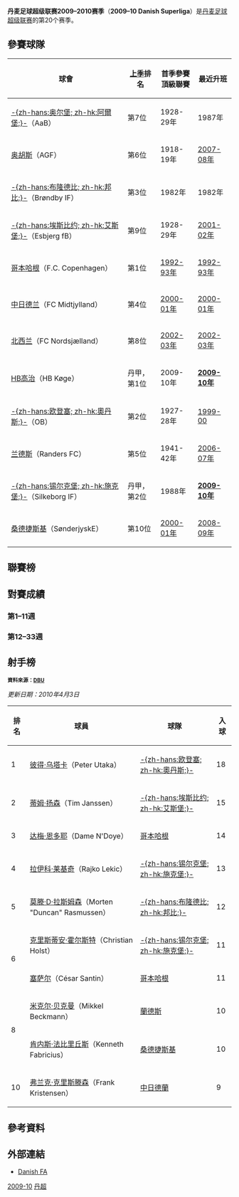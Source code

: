 {{Infobox Football league season
 | competition                = [[丹麦足球超级联赛|丹麦足球超级联赛]]
 | season                     = 2009–10
 | winners                    = [[哥本哈根足球會|哥本哈根]]
 | relegated                  = [[奥胡斯体操协会俱乐部|奥胡斯]]<br />[[HB高治|HB高治]]
 | continentalcup1            = [[2010/11赛季欧洲冠军联赛|歐冠聯賽]]
 | continentalcup1 qualifiers = [[哥本哈根足球會|哥本哈根]]
 | continentalcup2            = [[2010/11賽季歐洲聯賽|歐霸聯賽]]
 | continentalcup2 qualifiers = [[欧登塞足球俱乐部|-{zh-hans:欧登塞; zh-hk:奧丹斯;}-]]<br />[[邦比足球會|-{zh-hans:布隆德比; zh-hk:邦比;}-]]<br />[[北西兰足球俱乐部|北西蘭]] <small>''〈透過盃賽〉''</small><br />[[兰德斯足球俱乐部|蘭德斯]] <small>''〈透過公平競賽〉''</small>
 | league topscorer           = [[彼得·乌塔卡|彼得·乌塔卡]]<br /> (Peter Utaka, 18球)
 | biggest home win           = [[哥本哈根足球會|哥本哈根]] 7–1 [[HB高治|HB高治]]
 | biggest away win           = [[HB高治|HB高治]] 0–5 [[奧爾堡足球會|-{zh-hans:奥尔堡; zh-hk:阿爾堡;}-]]
 | highest scoring            = [[邦比足球會|-{zh-hans:布隆德比; zh-hk:邦比;}-]] 6–3 [[北西兰足球俱乐部|北西蘭]]
 | matches                    = 198
 | total goals                = 515
<!--
NOTE: The following parameters require attached reliable sources when used!
-->
 | longest wins               =
 | longest unbeaten           =
 | longest losses             =
 | highest attendance         = [[哥本哈根足球會|哥本哈根]] 2–0 [[邦比足球會|-{zh-hans:布隆德比; zh-hk:邦比;}-]]<br /><small>（2010.03.14: 30,191人）</small> <ref>{{cite web |url=http://www.ligafodbold.dk/?cat=statsSpectatorSeason&tID=130&cat_id=3 |title=25 kampe med flest tilskuere |work=ligafodbold.dk |accessdate=20 March 2010 |archive-date=2021-03-04 |archive-url=https://web.archive.org/web/20210304080939/https://www.ligafodbold.dk/?cat=statsSpectatorSeason&tID=130&cat_id=3 }}</ref>
 | lowest attendance          = [[HB高治|HB高治]] 1–4 [[锡尔克堡IF|-{zh-hans:锡尔克堡; zh-hk:施克堡;}-]]<br /><small>（2010.03.07: 707人）</small><ref>{{cite web |url=http://www.ligafodbold.dk/?cat=statsSpectatorSeason&tID=130&cat_id=4 |title=25 kampe med færrest tilskuere |work=ligafodbold.dk |accessdate=20 March 2010 |archive-date=2011-07-19 |archive-url=https://web.archive.org/web/20110719125946/http://www.ligafodbold.dk/?cat=statsSpectatorSeason&tID=130&cat_id=4 |dead-url=no }}</ref>
 | average attendance         = 8,315
 | prevseason                 = [[丹麦足球超级联赛2008–2009赛季|2008–09]]
 | nextseason                 = [[丹麦足球超级联赛2010–2011赛季|''2010–11'']]
}}
'''丹麦足球超级联赛2009–2010赛季'''（'''2009–10 Danish Superliga'''）是[[丹麦足球超级联赛|丹麦足球超级联赛]]的第20个赛季。

== 參賽球隊 ==
{{location map+ |Denmark |float=right |width=369 |places=
{{location map~ |Denmark |lat=57.0515 |long=9.8991 |label={{Fb team AaB}}|position=right}}
{{location map~ |Denmark |lat=56.131944 |long=10.196389 |label={{Fb team AGF}}|position=right}}
{{location map~ |Denmark |lat=55.648839 |long=12.418517 |label={{Fb team Brøndby IF}}|position=left}}
{{location map~ |Denmark |lat=55.481985 |long=8.43941 |label={{Fb team Esbjerg fB}}|position=right}}
{{location map~ |Denmark |lat=55.702469 |long=12.572203 |label={{Fb team F.C. Copenhagen}}|position=right}}
{{location map~ |Denmark |lat=56.116868 |long=8.951669 |label={{Fb team FC Midtjylland}}|position=bottom}}
{{location map~ |Denmark |lat=55.815847 |long=12.353289 |label={{Fb team FC Nordsjælland}}|position=top}}
{{location map~ |Denmark |lat=55.397771 |long=10.350055 |label={{Fb team Odense Boldklub}}|position=right}}
{{location map~ |Denmark |lat=56.46594 |long=10.010262 |label={{Fb team Randers FC}}|position=right}}
{{location map~ |Denmark |lat=55.261359 |long=9.487791 |label={{Fb team SønderjyskE}}|position=bottom}}
{{location map~ |Denmark |lat=55.413578 |long=12.134153 |label={{Fb team HB Køge}}|position=right}}
{{location map~ |Denmark |lat=56.157884 |long=9.553278 |label={{Fb team Silkeborg IF}}|position=top}}
|caption=2009/10年丹超球隊位置}}

{| class="wikitable" style="text-align:center;"
|-
!球會
![[丹麦足球超级联赛2008–2009赛季|上季]]排名
!首季參賽<br />頂級聯賽
!最近升班
|-
|style="text-align:left;"|[[奧爾堡足球會|-{zh-hans:奥尔堡; zh-hk:阿爾堡;}-]]（AaB）||第{{0}}7位||1928-29年||1987年
|-
|style="text-align:left;"|[[奥胡斯体操协会俱乐部|奥胡斯]]（AGF）||第{{0}}6位||1918-19年||[[丹麦足球超级联赛2007–2008赛季|2007-08年]]
|-
|style="text-align:left;"|[[邦比足球會|-{zh-hans:布隆德比; zh-hk:邦比;}-]]（Brøndby IF）||第{{0}}3位||1982年||1982年
|-
|style="text-align:left;"|[[埃斯比约fB|-{zh-hans:埃斯比约; zh-hk:艾斯堡;}-]]（Esbjerg fB）||第{{0}}9位||1928-29年||[[丹麦足球超级联赛2001–2002赛季|2001-02年]]
|-
|style="text-align:left;"|[[哥本哈根足球會|哥本哈根]]（F.C. Copenhagen）||第{{0}}1位||[[丹麦足球超级联赛1992–1993赛季|1992-93年]]||[[丹麦足球超级联赛1992–1993赛季|1992-93年]]
|-
|style="text-align:left;"|[[中日德兰足球俱乐部|中日德兰]]（FC Midtjylland）||第{{0}}4位||[[丹麦足球超级联赛2000–2001赛季|2000-01年]]||[[丹麦足球超级联赛2000–2001赛季|2000-01年]]
|-
|style="text-align:left;"|[[北西兰足球俱乐部|北西兰]]（FC Nordsjælland）||第{{0}}8位||[[丹麦足球超级联赛2002–2003赛季|2002-03年]]||[[丹麦足球超级联赛2002–2003赛季|2002-03年]]
|-
|style="text-align:left;"|[[HB高治|HB高治]]（HB Køge）||丹甲，第{{0}}1位||2009-10年||[[丹麦足球超级联赛2009–2010赛季|'''2009-10年''']]
|-
|style="text-align:left;"|[[欧登塞足球俱乐部|-{zh-hans:欧登塞; zh-hk:奧丹斯;}-]]（OB）||第{{0}}2位||1927-28年||[[Danish_Superliga_1999-2000|1999-00]]
|-
|style="text-align:left;"|[[兰德斯足球俱乐部|兰德斯]]（Randers FC）||第{{0}}5位||1941-42年||[[丹麦足球超级联赛2006–2007赛季|2006-07年]]
|-
|style="text-align:left;"|[[锡尔克堡IF|-{zh-hans:锡尔克堡; zh-hk:施克堡;}-]]（Silkeborg IF）||丹甲，第{{0}}2位||1988年||[[丹麦足球超级联赛2009–2010赛季|'''2009-10年''']]
|-
|style="text-align:left;"|[[桑德捷斯基|桑德捷斯基]]（SønderjyskE）||第10位||[[丹麦足球超级联赛2000–2001赛季|2000-01年]]||[[丹麦足球超级联赛2008–2009赛季|2008-09年]]
|}

==聯賽榜==
{{Fb cl header }}
{{Fb cl team |p=1 |t=F.C. Copenhagen     |w=21|d=5 |l=7 |gf=61|ga=22|bc=#D0F0C0|champion=y}}
{{Fb cl2 qr |rows=1 |s=2010-11 |c=UCL |r=QR3}}
{{Fb cl team |p=2 |t=Odense Boldklub     |w=17|d=8 |l=8 |gf=46|ga=34|bc=#A9ECFF}}
{{Fb cl2 qr |rows=1 |s=2010-11 |c=UEL |r=QR3}}
{{Fb cl team |p=3 |t=Brøndby IF          |w=15|d=7 |l=11|gf=57|ga=50|bc=#BBEBFF}}
{{Fb cl2 qr |rows=1 |s=2010-11 |c=UEL |r=QR2}}
{{Fb cl team |p=4 |t=Esbjerg fB          |w=13|d=11|l=9 |gf=48|ga=43}}
{{Fb cl team |p=5 |t=AaB                 |w=13|d=9 |l=11|gf=36|ga=30}}
{{Fb cl team |p=6 |t=FC Midtjylland      |w=14|d=5 |l=14|gf=45|ga=48}}
{{Fb cl team |p=7 |t=FC Nordsjælland     |w=12|d=7 |l=14|gf=40|ga=41|bc=#A9ECFF}}
{{Fb cl2 qr |rows=1 |s=2010-11 |c=UEL |r=QR3|nt=1}}
{{Fb cl team |p=8 |t=Silkeborg IF        |w=12|d=7 |l=14|gf=47|ga=51}}
{{Fb cl team |p=9 |t=SønderjyskE         |w=11|d=8 |l=14|gf=32|ga=37}}
{{Fb cl team |p=10|t=Randers FC          |w=10|d=10|l=13|gf=37|ga=43|bc=#CCF3FF}}
{{Fb cl2 qr |rows=1 |s=2010-11 |c=UEL |r=QR1|nt=2}}
{{Fb cl team |p=11|t=AGF                 |w=10|d=8 |l=15|gf=36|ga=47|bc=#FFCCCC|relegated=y}}
{{Fb cl2 qr |relegation=y |rows=2 |s=2010-11 |c=Danish 1st Division }}
{{Fb cl team |p=12|t=HB Køge             |w=4 |d=7 |l=22|gf=30|ga=69|bc=#FFCCCC|relegated=y}}
{{Fb cl footer |s=[http://www.dbu.dk/sr/position.aspx?poolid=88910 Danish Football Association] {{da icon}} |nt=<sup>1</sup>[[北西兰足球俱乐部|北西蘭]]透過贏得[[丹麥盃|丹麥盃]]冠軍獲得歐霸聯賽參賽權。<br/><sup>2</sup>[[兰德斯足球俱乐部|蘭德斯]]透過公平競技獲得歐霸聯賽參賽權。}}

==對賽成績==
===第1–11週===
{{fb r2 header |nt=12 |AaB |AGF |Brøndby IF |Esbjerg fB |F.C. Copenhagen |FC Midtjylland |FC Nordsjælland |HB Køge |Odense Boldklub |Randers FC |Silkeborg IF |SønderjyskE }}

{{fb r team |t=AaB }}
<!--             AaB --> {{fb r |r=null }}
<!--             AGF --> {{fb r |r=null }}
<!--      Brøndby IF --> {{fb r |r=null }}
<!--      Esbjerg fB --> {{fb r |r=null }}
<!-- F.C. Copenhagen --> {{fb r |gf=1 |ga=2 }}
<!--  FC Midtjylland --> {{fb r |gf=1 |ga=0 }}
<!-- FC Nordsjælland --> {{fb r |gf=1 |ga=0 }}
<!--         HB Køge --> {{fb r |r=null }}
<!-- Odense Boldklub --> {{fb r |r=null }}
<!--      Randers FC --> {{fb r |r=null }}
<!--    Silkeborg IF --> {{fb r |gf=0 |ga=1 }}
<!--     SønderjyskE --> {{fb r |gf=1 |ga=0 }}

{{fb r team |t=AGF }}
<!--             AaB --> {{fb r |gf=1 |ga=0 }}
<!--             AGF --> {{fb r |r=null }}
<!--      Brøndby IF --> {{fb r |r=null }}
<!--      Esbjerg fB --> {{fb r |r=null }}
<!-- F.C. Copenhagen --> {{fb r |r=null }}
<!--  FC Midtjylland --> {{fb r |gf=2 |ga=4 }}
<!-- FC Nordsjælland --> {{fb r |r=null }}
<!--         HB Køge --> {{fb r |gf=2 |ga=1 }}
<!-- Odense Boldklub --> {{fb r |gf=2 |ga=2 }}
<!--      Randers FC --> {{fb r |r=null }}
<!--    Silkeborg IF --> {{fb r |gf=2 |ga=2 }}
<!--     SønderjyskE --> {{fb r |gf=2 |ga=1 }}

{{fb r team |t=Brøndby IF }}
<!--             AaB --> {{fb r |gf=0 |ga=2 }}
<!--             AGF --> {{fb r |gf=1 |ga=0 }}
<!--      Brøndby IF --> {{fb r |r=null }}
<!--      Esbjerg fB --> {{fb r |r=null }}
<!-- F.C. Copenhagen --> {{fb r |r=null }}
<!--  FC Midtjylland --> {{fb r |gf=3 |ga=1 }}
<!-- FC Nordsjælland --> {{fb r |gf=6 |ga=3 }}
<!--         HB Køge --> {{fb r |gf=6 |ga=1 }}
<!-- Odense Boldklub --> {{fb r |gf=2 |ga=2 }}
<!--      Randers FC --> {{fb r |r=null }}
<!--    Silkeborg IF --> {{fb r |r=null }}
<!--     SønderjyskE --> {{fb r |r=null }}

{{fb r team |t=Esbjerg fB }}
<!--             AaB --> {{fb r |gf=2 |ga=0 }}
<!--             AGF --> {{fb r |gf=3 |ga=2 }}
<!--      Brøndby IF --> {{fb r |gf=2 |ga=1 }}
<!--      Esbjerg fB --> {{fb r |r=null }}
<!-- F.C. Copenhagen --> {{fb r |r=null }}
<!--  FC Midtjylland --> {{fb r |r=null }}
<!-- FC Nordsjælland --> {{fb r |r=null }}
<!--         HB Køge --> {{fb r |gf=3 |ga=2 }}
<!-- Odense Boldklub --> {{fb r |gf=1 |ga=2 }}
<!--      Randers FC --> {{fb r |r=null }}
<!--    Silkeborg IF --> {{fb r |r=null }}
<!--     SønderjyskE --> {{fb r |r=null }}

{{fb r team |t=F.C. Copenhagen }}
<!--             AaB --> {{fb r |r=null }}
<!--             AGF --> {{fb r |gf=0 |ga=1 }}
<!--      Brøndby IF --> {{fb r |gf=1 |ga=1 |ma=New Firm (Denmark)}}
<!--      Esbjerg fB --> {{fb r |gf=2 |ga=1 }}
<!-- F.C. Copenhagen --> {{fb r |r=null }}
<!--  FC Midtjylland --> {{fb r |r=null }}
<!-- FC Nordsjælland --> {{fb r |r=null }}
<!--         HB Køge --> {{fb r |gf=7 |ga=1 }}
<!-- Odense Boldklub --> {{fb r |r=null }}
<!--      Randers FC --> {{fb r |gf=3 |ga=0 }}
<!--    Silkeborg IF --> {{fb r |gf=1 |ga=1 }}
<!--     SønderjyskE --> {{fb r |r=null }}

{{fb r team |t=FC Midtjylland }}
<!--             AaB --> {{fb r |r=null }}
<!--             AGF --> {{fb r |r=null }}
<!--      Brøndby IF --> {{fb r |r=null }}
<!--      Esbjerg fB --> {{fb r |gf=0 |ga=0 }}
<!-- F.C. Copenhagen --> {{fb r |gf=1 |ga=4 }}
<!--  FC Midtjylland --> {{fb r |r=null }}
<!-- FC Nordsjælland --> {{fb r |gf=0 |ga=2 }}
<!--         HB Køge --> {{fb r |gf=2 |ga=1 }}
<!-- Odense Boldklub --> {{fb r |r=null }}
<!--      Randers FC --> {{fb r |gf=4 |ga=1 }}
<!--    Silkeborg IF --> {{fb r |r=null }}
<!--     SønderjyskE --> {{fb r |gf=0 |ga=2 }}

{{fb r team |t=FC Nordsjælland }}
<!--             AaB --> {{fb r |r=null }}
<!--             AGF --> {{fb r |gf=0 |ga=2 }}
<!--      Brøndby IF --> {{fb r |r=null }}
<!--      Esbjerg fB --> {{fb r |gf=0 |ga=4 }}
<!-- F.C. Copenhagen --> {{fb r |gf=2 |ga=0 }}
<!--  FC Midtjylland --> {{fb r |r=null }}
<!-- FC Nordsjælland --> {{fb r |r=null }}
<!--         HB Køge --> {{fb r |r=null }}
<!-- Odense Boldklub --> {{fb r |r=null }}
<!--      Randers FC --> {{fb r |gf=2 |ga=2 }}
<!--    Silkeborg IF --> {{fb r |gf=3 |ga=0 }}
<!--     SønderjyskE --> {{fb r |r=null }}

{{fb r team |t=HB Køge }}
<!--             AaB --> {{fb r |gf=0 |ga=5 }}
<!--             AGF --> {{fb r |r=null }}
<!--      Brøndby IF --> {{fb r |r=null }}
<!--      Esbjerg fB --> {{fb r |r=null }}
<!-- F.C. Copenhagen --> {{fb r |r=null }}
<!--  FC Midtjylland --> {{fb r |r=null }}
<!-- FC Nordsjælland --> {{fb r |gf=1 |ga=1 }}
<!--         HB Køge --> {{fb r |r=null }}
<!-- Odense Boldklub --> {{fb r |gf=1 |ga=3 }}
<!--      Randers FC --> {{fb r |r=null }}
<!--    Silkeborg IF --> {{fb r |gf=1 |ga=1 }}
<!--     SønderjyskE --> {{fb r |gf=1 |ga=0 }}

{{fb r team |t=Odense Boldklub }}
<!--             AaB --> {{fb r |gf=2 |ga=1 }}
<!--             AGF --> {{fb r |r=null }}
<!--      Brøndby IF --> {{fb r |r=null }}
<!--      Esbjerg fB --> {{fb r |r=null }}
<!-- F.C. Copenhagen --> {{fb r |gf=1 |ga=1 }}
<!--  FC Midtjylland --> {{fb r |gf=1 |ga=0 }}
<!-- FC Nordsjælland --> {{fb r |gf=2 |ga=0 }}
<!--         HB Køge --> {{fb r |r=null }}
<!-- Odense Boldklub --> {{fb r |r=null }}
<!--      Randers FC --> {{fb r |gf=1 |ga=0 }}
<!--    Silkeborg IF --> {{fb r |r=null }}
<!--     SønderjyskE --> {{fb r |gf=3 |ga=1 }}

{{fb r team |t=Randers FC }}
<!--             AaB --> {{fb r |gf=0 |ga=3 }}
<!--             AGF --> {{fb r |gf=2 |ga=3 }}
<!--      Brøndby IF --> {{fb r |gf=1 |ga=3 }}
<!--      Esbjerg fB --> {{fb r |gf=0 |ga=1 }}
<!-- F.C. Copenhagen --> {{fb r |r=null }}
<!--  FC Midtjylland --> {{fb r |r=null }}
<!-- FC Nordsjælland --> {{fb r |r=null }}
<!--         HB Køge --> {{fb r |gf=1 |ga=1 }}
<!-- Odense Boldklub --> {{fb r |r=null }}
<!--      Randers FC --> {{fb r |r=null }}
<!--    Silkeborg IF --> {{fb r |gf=1 |ga=2 }}
<!--     SønderjyskE --> {{fb r |r=null }}

{{fb r team |t=Silkeborg IF }}
<!--             AaB --> {{fb r |r=null }}
<!--             AGF --> {{fb r |r=null }}
<!--      Brøndby IF --> {{fb r |gf=4 |ga=1 }}
<!--      Esbjerg fB --> {{fb r |gf=2 |ga=3 }}
<!-- F.C. Copenhagen --> {{fb r |r=null }}
<!--  FC Midtjylland --> {{fb r |gf=4 |ga=0 }}
<!-- FC Nordsjælland --> {{fb r |r=null }}
<!--         HB Køge --> {{fb r |r=null }}
<!-- Odense Boldklub --> {{fb r |gf=3 |ga=1 }}
<!--      Randers FC --> {{fb r |r=null }}
<!--    Silkeborg IF --> {{fb r |r=null }}
<!--     SønderjyskE --> {{fb r |gf=1 |ga=1 }}

{{fb r team |t=SønderjyskE }}
<!--             AaB --> {{fb r |r=null }}
<!--             AGF --> {{fb r |r=null }}
<!--      Brøndby IF --> {{fb r |gf=2 |ga=4 }}
<!--      Esbjerg fB --> {{fb r |gf=1 |ga=1 }}
<!-- F.C. Copenhagen --> {{fb r |gf=0 |ga=1 }}
<!--  FC Midtjylland --> {{fb r |r=null }}
<!-- FC Nordsjælland --> {{fb r |gf=1 |ga=0 }}
<!--         HB Køge --> {{fb r |r=null }}
<!-- Odense Boldklub --> {{fb r |r=null }}
<!--      Randers FC --> {{fb r |gf=1 |ga=0 }}
<!--    Silkeborg IF --> {{fb r |r=null }}
<!--     SønderjyskE --> {{fb r |r=null }}
<!--
-->{{fb r footer |s=[http://www.dbu.dk/sr/programComplete.aspx?poolid=88910 Danish Football Association] {{da}} |a=yes }}

===第12–33週===
{{fb r2 header |nt=12 |AaB |AGF |Brøndby IF |Esbjerg fB |F.C. Copenhagen |FC Midtjylland |FC Nordsjælland |HB Køge |Odense Boldklub |Randers FC |Silkeborg IF |SønderjyskE }}

{{fb r team |t=AaB }}
<!--             AaB --> {{fb r |r=null }}
<!--             AGF --> {{fb r |gf=0 |ga=0 }}
<!--      Brøndby IF --> {{fb r |gf=1 |ga=2 }}
<!--      Esbjerg fB --> {{fb r |gf=0 |ga=0 }}
<!-- F.C. Copenhagen --> {{fb r |gf=1 |ga=0 }}
<!--  FC Midtjylland --> {{fb r |gf=3 |ga=2 }}
<!-- FC Nordsjælland --> {{fb r |gf=2 |ga=1 }}
<!--         HB Køge --> {{fb r |gf=0 |ga=0 }}
<!-- Odense Boldklub --> {{fb r |gf=1 |ga=0 }}
<!--      Randers FC --> {{fb r |gf=1 |ga=1 }}
<!--    Silkeborg IF --> {{fb r |gf=1 |ga=0 }}
<!--     SønderjyskE --> {{fb r |gf=1 |ga=1 }}

{{fb r team |t=AGF }}
<!--             AaB --> {{fb r |gf=0 |ga=2 }}
<!--             AGF --> {{fb r |r=null }}
<!--      Brøndby IF --> {{fb r |gf=1 |ga=0 }}
<!--      Esbjerg fB --> {{fb r |gf=1 |ga=1 }}
<!-- F.C. Copenhagen --> {{fb r |gf=0 |ga=0 }}
<!--  FC Midtjylland --> {{fb r |gf=2 |ga=2 }}
<!-- FC Nordsjælland --> {{fb r |gf=0 |ga=2 }}
<!--         HB Køge --> {{fb r |gf=0 |ga=3 }}
<!-- Odense Boldklub --> {{fb r |gf=0 |ga=3 }}
<!--      Randers FC --> {{fb r |gf=0 |ga=0 }}
<!--    Silkeborg IF --> {{fb r |gf=1 |ga=2 }}
<!--     SønderjyskE --> {{fb r |gf=1 |ga=2 }}

{{fb r team |t=Brøndby IF }}
<!--             AaB --> {{fb r |gf=2 |ga=0 }}
<!--             AGF --> {{fb r |gf=1 |ga=0 }}
<!--      Brøndby IF --> {{fb r |r=null }}
<!--      Esbjerg fB --> {{fb r |gf=2 |ga=4 }}
<!-- F.C. Copenhagen --> {{fb r |gf=0 |ga=2 |ma=New Firm (Denmark)}}
<!--  FC Midtjylland --> {{fb r |gf=1 |ga=1 }}
<!-- FC Nordsjælland --> {{fb r |gf=0 |ga=1 }}
<!--         HB Køge --> {{fb r |gf=1 |ga=3 }}
<!-- Odense Boldklub --> {{fb r |gf=1 |ga=3 }}
<!--      Randers FC --> {{fb r |gf=1 |ga=1 }}
<!--    Silkeborg IF --> {{fb r |gf=2 |ga=2 }}
<!--     SønderjyskE --> {{fb r |gf=1 |ga=1 }}

{{fb r team |t=Esbjerg fB }}
<!--             AaB --> {{fb r |gf=1 |ga=1 }}
<!--             AGF --> {{fb r |gf=0 |ga=4 }}
<!--      Brøndby IF --> {{fb r |gf=1 |ga=1 }}
<!--      Esbjerg fB --> {{fb r |r=null }}
<!-- F.C. Copenhagen --> {{fb r |gf=0 |ga=0 }}
<!--  FC Midtjylland --> {{fb r |gf=2 |ga=1 }}
<!-- FC Nordsjælland --> {{fb r |gf=3 |ga=3 }}
<!--         HB Køge --> {{fb r |gf=2 |ga=1 }}
<!-- Odense Boldklub --> {{fb r |gf=1 |ga=2 }}
<!--      Randers FC --> {{fb r |gf=0 |ga=0 }}
<!--    Silkeborg IF --> {{fb r |gf=4 |ga=0 }}
<!--     SønderjyskE --> {{fb r |gf=2 |ga=0 }}

{{fb r team |t=F.C. Copenhagen }}
<!--             AaB --> {{fb r |gf=2 |ga=0 }}
<!--             AGF --> {{fb r |gf=5 |ga=0 }}
<!--      Brøndby IF --> {{fb r |gf=2 |ga=0 |ma=New Firm (Denmark)}}
<!--      Esbjerg fB --> {{fb r |gf=3 |ga=2 }}
<!-- F.C. Copenhagen --> {{fb r |r=null }}
<!--  FC Midtjylland --> {{fb r |gf=2 |ga=0 }}
<!-- FC Nordsjælland --> {{fb r |gf=0 |ga=2 }}
<!--         HB Køge --> {{fb r |gf=4 |ga=0 }}
<!-- Odense Boldklub --> {{fb r |gf=2 |ga=0 }}
<!--      Randers FC --> {{fb r |gf=2 |ga=0 }}
<!--    Silkeborg IF --> {{fb r |gf=1 |ga=0 }}
<!--     SønderjyskE --> {{fb r |gf=3 |ga=1 }}

{{fb r team |t=FC Midtjylland }}
<!--             AaB --> {{fb r |gf=2 |ga=0 }}
<!--             AGF --> {{fb r |gf=1 |ga=0 }}
<!--      Brøndby IF --> {{fb r |gf=2 |ga=4 }}
<!--      Esbjerg fB --> {{fb r |gf=3 |ga=0 }}
<!-- F.C. Copenhagen --> {{fb r |gf=3 |ga=2 }}
<!--  FC Midtjylland --> {{fb r |r=null }}
<!-- FC Nordsjælland --> {{fb r |gf=1 |ga=0 }}
<!--         HB Køge --> {{fb r |gf=2 |ga=1 }}
<!-- Odense Boldklub --> {{fb r |gf=2 |ga=2 }}
<!--      Randers FC --> {{fb r |gf=2 |ga=1 }}
<!--    Silkeborg IF --> {{fb r |gf=3 |ga=0 }}
<!--     SønderjyskE --> {{fb r |gf=0 |ga=0 }}

{{fb r team |t=FC Nordsjælland }}
<!--             AaB --> {{fb r |gf=1 |ga=1 }}
<!--             AGF --> {{fb r |gf=0 |ga=1 }}
<!--      Brøndby IF --> {{fb r |gf=0 |ga=1 }}
<!--      Esbjerg fB --> {{fb r |gf=1 |ga=0 }}
<!-- F.C. Copenhagen --> {{fb r |gf=0 |ga=3 }}
<!--  FC Midtjylland --> {{fb r |gf=3 |ga=0 }}
<!-- FC Nordsjælland --> {{fb r |r=null }}
<!--         HB Køge --> {{fb r |gf=1 |ga=1 }}
<!-- Odense Boldklub --> {{fb r |gf=0 |ga=2 }}
<!--      Randers FC --> {{fb r |gf=1 |ga=1 }}
<!--    Silkeborg IF --> {{fb r |gf=0 |ga=1 }}
<!--     SønderjyskE --> {{fb r |gf=3 |ga=1 }}

{{fb r team |t=HB Køge }}
<!--             AaB --> {{fb r |gf=0 |ga=3 }}
<!--             AGF --> {{fb r |gf=1 |ga=1 }}
<!--      Brøndby IF --> {{fb r |gf=1 |ga=2 }}
<!--      Esbjerg fB --> {{fb r |gf=1 |ga=2 }}
<!-- F.C. Copenhagen --> {{fb r |gf=0 |ga=2 }}
<!--  FC Midtjylland --> {{fb r |gf=1 |ga=0 }}
<!-- FC Nordsjælland --> {{fb r |gf=1 |ga=2 }}
<!--         HB Køge --> {{fb r |r=null }}
<!-- Odense Boldklub --> {{fb r |gf=1 |ga=2 }}
<!--      Randers FC --> {{fb r |gf=1 |ga=2 }}
<!--    Silkeborg IF --> {{fb r |gf=1 |ga=4 }}
<!--     SønderjyskE --> {{fb r |gf=1 |ga=2 }}

{{fb r team |t=Odense Boldklub }}
<!--             AaB --> {{fb r |gf=1 |ga=1 }}
<!--             AGF --> {{fb r |gf=2 |ga=0 }}
<!--      Brøndby IF --> {{fb r |gf=0 |ga=1 }}
<!--      Esbjerg fB --> {{fb r |gf=0 |ga=0 }}
<!-- F.C. Copenhagen --> {{fb r |gf=0 |ga=2 }}
<!--  FC Midtjylland --> {{fb r |gf=1 |ga=2 }}
<!-- FC Nordsjælland --> {{fb r |gf=2 |ga=1 }}
<!--         HB Køge --> {{fb r |gf=1 |ga=0 }}
<!-- Odense Boldklub --> {{fb r |r=null }}
<!--      Randers FC --> {{fb r |gf=1 |ga=3 }}
<!--    Silkeborg IF --> {{fb r |gf=1 |ga=0 }}
<!--     SønderjyskE --> {{fb r |gf=1 |ga=1 }}

{{fb r team |t=Randers FC }}
<!--             AaB --> {{fb r |gf=3 |ga=1 }}
<!--             AGF --> {{fb r |gf=2 |ga=1 }}
<!--      Brøndby IF --> {{fb r |gf=1 |ga=3 }}
<!--      Esbjerg fB --> {{fb r |gf=4 |ga=0 }}
<!-- F.C. Copenhagen --> {{fb r |gf=1 |ga=0 }}
<!--  FC Midtjylland --> {{fb r |gf=2 |ga=0 }}
<!-- FC Nordsjælland --> {{fb r |gf=0 |ga=0 }}
<!--         HB Køge --> {{fb r |gf=2 |ga=1 }}
<!-- Odense Boldklub --> {{fb r |gf=1 |ga=1 }}
<!--      Randers FC --> {{fb r |r=null }}
<!--    Silkeborg IF --> {{fb r |gf=0 |ga=2 }}
<!--     SønderjyskE --> {{fb r |gf=0 |ga=0 }}

{{fb r team |t=Silkeborg IF }}
<!--             AaB --> {{fb r |gf=1 |ga=1 }}
<!--             AGF --> {{fb r |gf=1 |ga=4 }}
<!--      Brøndby IF --> {{fb r |gf=3 |ga=0 }}
<!--      Esbjerg fB --> {{fb r |gf=2 |ga=2 }}
<!-- F.C. Copenhagen --> {{fb r |gf=2 |ga=0 }}
<!--  FC Midtjylland --> {{fb r |gf=0 |ga=2 }}
<!-- FC Nordsjælland --> {{fb r |gf=1 |ga=4 }}
<!--         HB Køge --> {{fb r |gf=3 |ga=0 }}
<!-- Odense Boldklub --> {{fb r |gf=0 |ga=1 }}
<!--      Randers FC --> {{fb r |gf=1 |ga=3 }}
<!--    Silkeborg IF --> {{fb r |r=null }}
<!--     SønderjyskE --> {{fb r |gf=1 |ga=2 }}

{{fb r team |t=SønderjyskE }}
<!--             AaB --> {{fb r |gf=2 |ga=0 }}
<!--             AGF --> {{fb r |gf=1 |ga=0 }}
<!--      Brøndby IF --> {{fb r |gf=1 |ga=3 }}
<!--      Esbjerg fB --> {{fb r |gf=1 |ga=0 }}
<!-- F.C. Copenhagen --> {{fb r |gf=0 |ga=2 }}
<!--  FC Midtjylland --> {{fb r |gf=0 |ga=2 }}
<!-- FC Nordsjælland --> {{fb r |gf=0 |ga=1 }}
<!--         HB Køge --> {{fb r |gf=0 |ga=0 }}
<!-- Odense Boldklub --> {{fb r |gf=2 |ga=0 }}
<!--      Randers FC --> {{fb r |gf=0 |ga=1 }}
<!--    Silkeborg IF --> {{fb r |gf=4 |ga=0 }}
<!--     SønderjyskE --> {{fb r |r=null }}
<!--
-->{{fb r footer |s=[http://www.dbu.dk/sr/programComplete.aspx?poolid=88910 Danish Football Association] {{da icon}} |a=yes }}

== 射手榜 ==
<small>'''資料來源：[http://www.dbu.dk/sr/poolTopscorer.aspx?poolid=88910&showall=true DBU] {{da}}'''</small>

''更新日期：2010年4月3日''
{| class="wikitable" style="text-align: center;"
|-
! 排名
! 球員
! 球隊
! 入球
|-
|rowspan="1"|1
| align="left"| {{flagicon|NGA}} [[彼得·乌塔卡|彼得·乌塔卡]]（Peter Utaka）
| align="left"| [[欧登塞足球俱乐部|-{zh-hans:欧登塞; zh-hk:奧丹斯;}-]]
| 18
|-
|rowspan="1"|2
| align="left"| {{flagicon|NED}} [[蒂姆·扬森|蒂姆·扬森]]（Tim Janssen）
| align="left"| [[埃斯比约fB|-{zh-hans:埃斯比约; zh-hk:艾斯堡;}-]]
| 15
|-
|rowspan="1"|3
| align="left"| {{flagicon|Senegal}} [[达梅·恩多耶|达梅·恩多耶]]（Dame N'Doye）
| align="left"| [[哥本哈根足球會|哥本哈根]]
| 14
|-
|rowspan="1"|4
| align="left"| {{flagicon|DNK}} [[拉伊科·莱基奇|拉伊科·莱基奇]]（Rajko Lekic）
| align="left"| [[锡尔克堡IF|-{zh-hans:锡尔克堡; zh-hk:施克堡;}-]]
| 13
|-
|rowspan="1"|5
| align="left"| {{flagicon|DNK}} [[Morten_Rasmussen_(football_striker)|莫滕·D·拉斯姆森]]（Morten "Duncan" Rasmussen）
| align="left"| [[邦比足球會|-{zh-hans:布隆德比; zh-hk:邦比;}-]]
| 12
|-
|rowspan="2"|6
| align="left"| {{flagicon|Faroe Islands}} [[克里斯蒂安·霍尔斯特|克里斯蒂安·霍尔斯特]]（Christian Holst）
| align="left"| [[锡尔克堡IF|-{zh-hans:锡尔克堡; zh-hk:施克堡;}-]]
| 11
|-
| align="left"| {{flagicon|BRA}} [[塞萨尔|塞萨尔]]（César Santin）
| align="left"| [[哥本哈根足球會|哥本哈根]]
| 11
|-
|rowspan="2"|8
| align="left"| {{flagicon|DNK}} [[米克尔·贝克曼|米克尔·贝克曼]]（Mikkel Beckmann）
| align="left"| [[兰德斯足球俱乐部|蘭德斯]]
| 10
|-
| align="left"| {{flagicon|DNK}} [[肯内斯·法比里丘斯|肯内斯·法比里丘斯]]（Kenneth Fabricius）
| align="left"| [[桑德捷斯基|桑德捷斯基]]
| 10
|-
|rowspan="1"|10
| align="left"| {{flagicon|DNK}} [[弗兰克·克里斯滕森|弗兰克·克里斯滕森]]（Frank Kristensen）
| align="left"| [[中日德兰足球俱乐部|中日德蘭]]
| 9
|}

==參考資料==
{{reflist}}

==外部連結==
* {{da}} [http://www.dbu.dk Danish FA]{{Wayback|url=http://www.dbu.dk/ |date=20100913050549 }}

{{丹超2009/10}}
{{丹超赛季}}

[[Category:丹麥足球超級聯賽|2009-10]]
[[Category:2009年至2010年本土足球聯賽|丹超]]